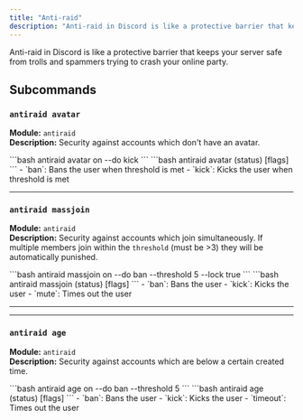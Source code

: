 ```yaml
---
title: "Anti-raid"
description: "Anti-raid in Discord is like a protective barrier that keeps your server safe from trolls and spammers trying to crash your online party."
---
```


Anti-raid in Discord is like a protective barrier that keeps your server safe from trolls and spammers trying to crash your online party.

## Subcommands

### `antiraid avatar`  
**Module:** `antiraid`  
**Description:** Security against accounts which don't have an avatar.

<Tabs>
  <Tab title="Example">
    ```bash
    antiraid avatar on --do kick
    ```
  </Tab>
  <Tab title="Syntax">
    ```bash
    antiraid avatar (status) [flags]
    ```
  </Tab>
  <Tab title="Punishment Types">
    - `ban`: Bans the user when threshold is met  
    - `kick`: Kicks the user when threshold is met 
  </Tab>
</Tabs>

---

### `antiraid massjoin`  
**Module:** `antiraid`  
**Description:** Security against accounts which join simultaneously. If multiple members join within the `threshold` (must be >3) they will be automatically punished.

<Tabs>
  <Tab title="Example">
    ```bash
    antiraid massjoin on --do ban --threshold 5 --lock true
    ```
  </Tab>
  <Tab title="Syntax">
    ```bash
    antiraid massjoin (status) [flags]
    ```
  </Tab>
  <Tab title="Punishment Types">
    - `ban`: Bans the user  
    - `kick`: Kicks the user  
    - `mute`: Times out the user  
  </Tab>
</Tabs>

---

---

### `antiraid age`  
**Module:** `antiraid`  
**Description:** Security against accounts which are below a certain created time.

<Tabs>
  <Tab title="Example">
    ```bash
    antiraid age on --do ban --threshold 5
    ```
  </Tab>
  <Tab title="Syntax">
    ```bash
    antiraid age (status) [flags]
    ```
  </Tab>
  <Tab title="Punishment Types">
    - `ban`: Bans the user  
    - `kick`: Kicks the user  
    - `timeout`: Times out the user  
  </Tab>
</Tabs>